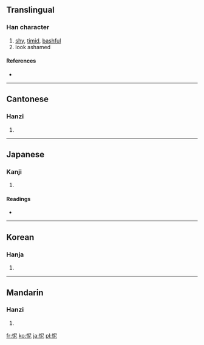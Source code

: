 ==Translingual==

===Han character===
{{Han char|rn=61|rad=心|as=05|sn=8|four=9701<sub>1</sub>|canj=心尸心 (PSP)}}

# [[shy]], [[timid]], [[bashful]]
# look ashamed

====References====
* {{Han ref|kx=0382.080|dkj=10481|dj=0711.040|hdz=42287.160|uh=6029|ud=24617|bh=A9CB|bd=43467}}

----

==Cantonese==

===Hanzi===
{{yue-hanzi|jyut=|y=nei4}}

# {{defn|Cantonese|sort=心05}}

----

==Japanese==

===Kanji===
{{ja-kanji|grade=|rs=心05}}

# {{defn|Japanese|sort=心05}}

====Readings====
* {{ja-readings|on=[[じ]] (ji), [[でい]] (dei), [[に]] (ni)|kun=[[はず]] (hazu)}}

----

==Korean==

===Hanja===
{{ko-hanja|hangeul=니>이|eumhun=|rv=ni>i|mr=ni>i|y=ni>i}}

# {{defn|Korean|sort=心05}}

----

==Mandarin==

===Hanzi===
{{cmn-hanzi|pin=[[ní]] ([[ni2]])|wg=ni<sup>2</sup>}}

# {{defn|Mandarin|sort=心05}}

[[fr:怩]]
[[ko:怩]]
[[ja:怩]]
[[pl:怩]]